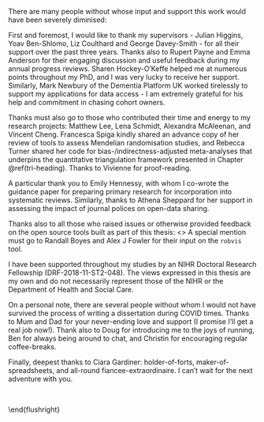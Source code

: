 <!-- TODO CHECK ALL NAME SPELLINGS -->

There are many people without whose input and support this work would have been severely diminised: 

First and foremost, I would like to thank my supervisors - Julian Higgins, Yoav Ben-Shlomo, Liz Coulthard and George Davey-Smith - for all their support over the past three years. Thanks also to Rupert Payne and Emma Anderson for their engaging discussion and useful feedback during my annual progress reviews. Sharen Hockey-O'Keffe helped me at numerous points throughout my PhD, and I was very lucky to receive her support. Similarly, Mark Newbury of the Dementia Platform UK worked tirelessly to support my applications for data access - I am extremely grateful for his help and commitment in chasing cohort owners.

Thanks must also go to those who contributed their time and energy to my research projects: Matthew Lee, Lena Schmidt, Alexandra McAleenan, and Vincent Cheng. Francesca Spiga kindly shared an advance copy of her review of tools to assess Mendelian randomisation studies, and Rebecca Turner shared her code for bias-/indirectness-adjusted meta-analyses that underpins the quantitative triangulation framework presented in Chapter \@ref(tri-heading). Thanks to Vivienne for proof-reading.

A particular thank you to Emily Hennessy, with whom I co-wrote the guidance paper for preparing primary research for incorporation into systematic reviews. Similarly, thanks to Athena Sheppard for her support in assessing the impact of journal polices on open-data sharing.

Thanks also to all those who raised issues or otherwise provided feedback on the open source tools built as part of this thesis:
<<github>> A special mention must go to Randall Boyes and Alex J Fowler for their input on the `robvis` tool.

I have been supported throughout my studies by an NIHR Doctoral Research Fellowship (DRF-2018-11-ST2-048). The views expressed in this thesis are my own and do not necessarily represent those of the NIHR or the Department of Health and Social Care.

On a personal note, there are several people without whom I would not have survived the process of writing a dissertation during COVID times. Thanks to Mum and Dad for your never-ending love and support (I promise I'll get a real job now!). Thank also to Doug for introducing me to the joys of running, Ben for always being around to chat, and Christin for encouraging regular coffee-breaks. 

Finally, deepest thanks to Ciara Gardiner: holder-of-forts, maker-of-spreadsheets, and all-round fiancee-extraordinaire. I can't wait for the next adventure with you.

&nbsp;
&nbsp;
&nbsp;
&nbsp;
&nbsp;
&nbsp;
&nbsp;
&nbsp;

\begin{flushright}
Canynge Hall, Bristol \\\
1 December 2021
\end{flushright}
